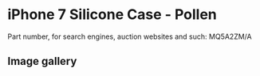 # iPhone 7 Silicone Case - Pollen

Part number, for search engines, auction websites and such: MQ5A2ZM/A

## Image gallery

<div style={{ width: "768px" }}>
  <GalleryComponent
    images={[
      {
        original: "/everysource/MQ5A2",
        thumbnail: "/everypreview/MQ5A2",
      },
      {
        original: "/everysource/MQ5A2_AV1_GOLD",
        thumbnail: "/everypreview/MQ5A2_AV1_GOLD",
      },
      {
        original: "/everysource/MQ5A2_AV1_JET_BLACK",
        thumbnail: "/everypreview/MQ5A2_AV1_JET_BLACK",
      },
      {
        original: "/everysource/MQ5A2_AV1_RED",
        thumbnail: "/everypreview/MQ5A2_AV1_RED",
      },
      {
        original: "/everysource/MQ5A2_AV1_SILVER",
        thumbnail: "/everypreview/MQ5A2_AV1_SILVER",
      },
      {
        original: "/everysource/MQ5A2_AV2",
        thumbnail: "/everypreview/MQ5A2_AV2",
      }
    ]}
  />
</div>